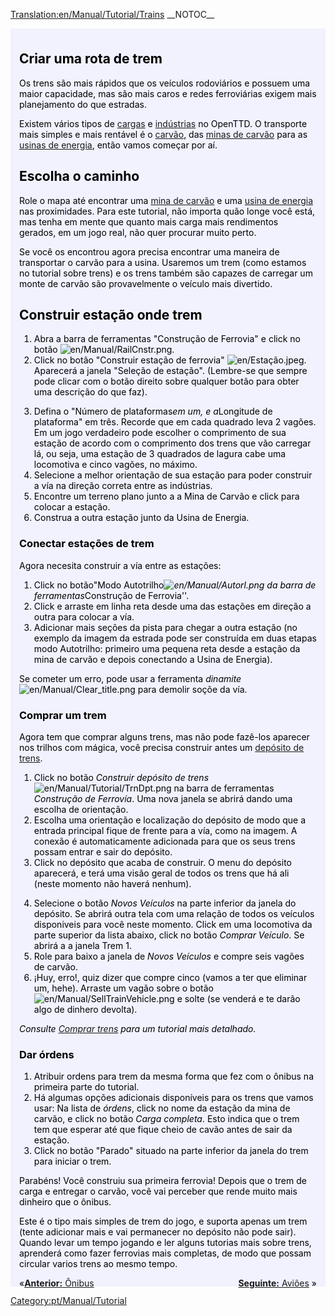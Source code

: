 [[Translation:en/Manual/Tutorial/Trains]]
__NOTOC__
{{en/Tabs|5|3
|pt/Manual/Tutorial/Tutorial|1. Início<!--
-->|pt/Manual/Tutorial/Autocarros (Ônibus)|2. Ônibus<!--
-->|pt/Manual/Tutorial/Comboios (Trens)|3. Trens<!--
-->|pt/Manual/Tutorial/Aviões|4. Aviões<!--
-->|pt/Manual/Tutorial/Fim|5. Final}}
<div style="padding:.5em 1em 1em 1em; border-top:none; background-color:#f1f2fe; color:#000;">
{{pt/Manual/Tutorial/Tutorial}}

==Criar uma rota de trem==
Os trens são mais rápidos que os veículos rodoviários e possuem uma maior capacidade, mas são mais caros e redes ferroviárias exigem mais planejamento do que estradas.

Existem vários tipos de [[pt/Carga|cargas]] e [[pt/Indústria|indústrias]] no OpenTTD. O transporte mais simples e mais rentável é o [[pt/Manual/Base Set/Cargos/Carvão|carvão]], das [[pt/Mina de carvão|minas de carvão]] para as [[pt/Usina de Energia|usinas de energia]], então vamos começar por aí. 

==Escolha o caminho==
Role o mapa até encontrar uma [[pt/Mina de carvão|mina de carvão]] e uma [[pt/Usina de Energia|usina de energia]] nas proximidades. Para este tutorial, não importa quão longe você está, mas tenha em mente que quanto mais carga mais rendimentos gerados, em um jogo real, não quer procurar muito perto.
{{en/Phototable|[[File:en/Manual/Tutorial/Tutorial1.png|400px]]|Usina de Energia com Minas de Cavão próximas|none}}

Se você os encontrou  agora precisa encontrar uma maneira de transportar o carvão para a usina. Usaremos um trem (como estamos no tutorial sobre trens) e os trens também são capazes de carregar um monte de carvão  são provavelmente o veículo mais divertido.

==Construir estação onde trem==
{{en/Phototable|[[File:pt/Manual/Railroad Construction.png]]|Barra de ferramentas Construção de ferrovia.|none|6=:}}
#Abra a barra de ferramentas "Construção de Ferrovia" e click no botão [[File:en/Manual/RailCnstr.png]].
#Click no botão "Construir estação de ferrovia" [[File:en/Estação.jpeg]]. Aparecerá a janela "Seleção de estação". (Lembre-se que sempre pode clicar com o botão direito sobre qualquer botão para obter uma descrição do que faz).
{{en/Phototable|[[File:pt/Manual/Tutorial/Selecao de Estacao.png]]|Janela Seleção de estação|none|6=:}}
<ol start="3">
<li>Defina o "Número de plataformas'' em um, e a ''Longitude de plataforma" em três. Recorde que em cada quadrado leva 2 vagões. Em um jogo verdadeiro pode escolher o comprimento de sua estação de acordo com o comprimento dos trens que vão carregar lá, ou seja, uma estação de 3 quadrados de lagura cabe uma locomotiva e cinco vagões, no máximo.
<li>Selecione a melhor orientação de sua estação para poder construir a vía na direção correta entre as indústrias.
<li>Encontre um terreno plano junto a a Mina de Carvão e click para colocar a estação.
<li>Construa a outra estação junto da Usina de Energia.
</ol>
{{en/Phototable|[[File:en/Manual/Tutorial/Tutorial2.png|400px]]|Suas estações junto as indústrias.|none|6=:}}

===Conectar estações de trem===
Agora necesita construir a vía entre as estações: 
#Click no botão"Modo Autotrilho'' [[File:en/Manual/Autorl.png]] da barra de ferramentas ''Construção de Ferrovia''.
#Click e arraste em linha reta desde uma das estações em direção a outra para colocar a vía.
#Adicionar mais seções da pista para chegar a outra estação (no exemplo da imagem da estrada pode ser construída em duas etapas modo Autotrilho: primeiro uma pequena reta desde a estação da mina de carvão e depois conectando a Usina de Energia).
{{en/Phototable|[[File:en/Manual/Tutorial/Tutorial3.png|400px]]|Estações conectadas.|none|6=:}}

Se cometer um erro, pode usar a ferramenta ''dinamite'' [[File:en/Manual/Clear title.png]] para demolir soçõe da vía.

===Comprar um trem===
Agora tem que comprar alguns trens, mas não pode fazê-los aparecer nos trilhos com mágica, você precisa construir antes um [[pt/Depósitos|depósito de trens]].

#Click no botão ''Construir depósito de trens'' [[File:en/Manual/Tutorial/TrnDpt.png]] na barra de ferramentas ''Construção de Ferrovía''. Uma nova janela se abrirá dando uma escolha de orientação.
#Escolha uma orientação e localização do depósito de modo que a entrada principal fique de frente para a vía, como na imagem. A conexão é automaticamente adicionada para que os seus trens possam entrar e sair do depósito.
#Click no depósito que acaba de construir. O menu do depósito aparecerá, e terá uma visão geral de todos os trens que há ali (neste momento não haverá nenhum).
{{en/Phototable|[[File:pt/Manual/Tutorial/Tutorial4.png|400px]]|A janela do Depósito de trem.|none|6=:}}
<ol start="4">
<li>Selecione o botão ''Novos Veículos'' na parte inferior da janela do depósito. Se abrirá outra tela com uma relação de todos os veículos disponiveis para você neste momento. Click em uma locomotiva da parte superior da lista abaixo, click no botão ''Comprar Veículo''. Se abrirá a a janela Trem 1.
<li>Role para baixo a janela de ''Novos Veículos'' e compre seis vagões de carvão.
<li>¡Huy, erro!, quiz dizer que compre cinco (vamos a ter que eliminar um, hehe). Arraste um vagão sobre o botão [[File:en/Manual/SellTrainVehicle.png]] e solte (se venderá e te darão algo de dinhero devolta).
</ol>
''Consulte [[pt/Comprar trens|Comprar trens]] para um tutorial mais detalhado.''

===Dar órdens===
#Atribuir ordens para trem da mesma forma que fez com o ônibus na primeira parte do tutorial.
#Há algumas opções adicionais disponíveis para os trens que vamos usar: Na lista de ''órdens'', click no nome da estação da mina de carvão, e click no botão ''Carga completa''. Esto indica que o trem tem que esperar até que fique cheio de cavão antes de sair da estação.
#Click no botão "Parado" situado na parte inferior da janela do trem para iniciar o trem.

Parabéns! Você construiu sua primeira ferrovia! Depois que o trem de carga e entregar o carvão, você vai perceber que rende muito mais dinheiro que o ônibus.

Este é o tipo mais simples de trem do jogo, e suporta apenas um trem (tente adicionar mais e  vai permanecer no depósito não pode sair). Quando levar um tempo jogando e ler alguns tutorias mais sobre trens, aprenderá como fazer ferrovias mais completas, de modo que possam circular varios trens ao mesmo tempo.

<span style="float: left">&laquo;[[pt/Manual/Tutorial/Autocarros (Ônibus)|'''Anterior:''' Ônibus]]  </span>
<span style="float: right">[[pt/Manual/Tutorial/Aviões|'''Seguinte:''' Aviões]] &raquo;</span>
</div>
[[Category:pt/Manual/Tutorial]]